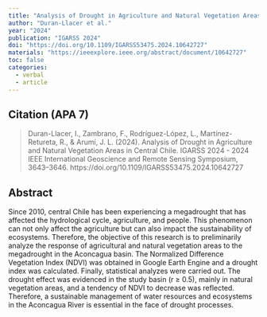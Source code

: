 ```yaml
---
title: "Analysis of Drought in Agriculture and Natural Vegetation Areas in Central Chile"
author: "Duran-Llacer et al."
year: "2024"
publication: "IGARSS 2024"
doi: "https://doi.org/10.1109/IGARSS53475.2024.10642727"
materials: "https://ieeexplore.ieee.org/abstract/document/10642727"
toc: false
categories:
  - verbal
  - article
---
```


## Citation (APA 7)

> Duran-Llacer, I., Zambrano, F., Rodríguez-López, L., Martínez-Retureta, R., & Arumí, J. L. (2024). Analysis of Drought in Agriculture and Natural Vegetation Areas in Central Chile. IGARSS 2024 - 2024 IEEE International Geoscience and Remote Sensing Symposium, 3643–3646. https://doi.org/10.1109/IGARSS53475.2024.10642727





## Abstract

Since 2010, central Chile has been experiencing a megadrought that has affected the hydrological cycle, agriculture, and people. This phenomenon can not only affect the agriculture but can also impact the sustainability of ecosystems. Therefore, the objective of this research is to preliminarily analyze the response of agricultural and natural vegetation areas to the megadrought in the Aconcagua basin. The Normalized Difference Vegetation Index (NDVI) was obtained in Google Earth Engine and a drought index was calculated. Finally, statistical analyzes were carried out. The drought effect was evidenced in the study basin (r ≥ 0.5), mainly in natural vegetation areas, and a tendency of NDVI to decrease was reflected. Therefore, a sustainable management of water resources and ecosystems in the Aconcagua River is essential in the face of drought processes.
